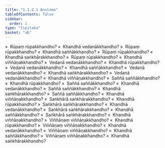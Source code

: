 ```yaml
---
title: "1.1.2.1 Anuloma"
tableOfContents: false
sidebar:
  order: 1
type: "tipitaka"
basket: "ab"
---
```



<DynamicBreadcrumb />

<Division number="4">

<Paragraph number="23">
»  Rūpaṃ rūpakkhandho?
</Paragraph>

<Paragraph number="24">
«  Khandhā vedanākkhandho?
</Paragraph>

<Paragraph number="25">
»  Rūpaṃ rūpakkhandho?
</Paragraph>

<Paragraph number="26">
«  Khandhā saññākkhandho?
</Paragraph>

<Paragraph number="27">
»  Rūpaṃ rūpakkhandho?
</Paragraph>

<Paragraph number="28">
«  Khandhā saṅkhārakkhandho?
</Paragraph>

<Paragraph number="29">
»  Rūpaṃ rūpakkhandho?
</Paragraph>

<Paragraph number="30">
«  Khandhā viññāṇakkhandho?
</Paragraph>

</Division>
<Division number="5">

<Paragraph number="31">
»  Vedanā vedanākkhandho?
</Paragraph>

<Paragraph number="32">
«  Khandhā rūpakkhandho?
</Paragraph>

<Paragraph number="33">
»  Vedanā vedanākkhandho?
</Paragraph>

<Paragraph number="34">
«  Khandhā saññākkhandho?
</Paragraph>

<Paragraph number="35">
»  Vedanā vedanākkhandho?
</Paragraph>

<Paragraph number="36">
«  Khandhā saṅkhārakkhandho?
</Paragraph>

<Paragraph number="37">
»  Vedanā vedanākkhandho?
</Paragraph>

<Paragraph number="38">
«  Khandhā viññāṇakkhandho?
</Paragraph>

</Division>
<Division number="6">

<Paragraph number="39">
»  Saññā saññākkhandho?
</Paragraph>

<Paragraph number="40">
«  Khandhā rūpakkhandho?
</Paragraph>

<Paragraph number="41">
»  Saññā saññākkhandho?
</Paragraph>

<Paragraph number="42">
«  Khandhā vedanākkhandho?
</Paragraph>

<Paragraph number="43">
»  Saññā saññākkhandho?
</Paragraph>

<Paragraph number="44">
«  Khandhā saṅkhārakkhandho?
</Paragraph>

<Paragraph number="45">
»  Saññā saññākkhandho?
</Paragraph>

<Paragraph number="46">
«  Khandhā viññāṇakkhandho?
</Paragraph>

</Division>
<Division number="7">

<Paragraph number="47">
»  Saṅkhārā saṅkhārakkhandho?
</Paragraph>

<Paragraph number="48">
«  Khandhā rūpakkhandho?
</Paragraph>

<Paragraph number="49">
»  Saṅkhārā saṅkhārakkhandho?
</Paragraph>

<Paragraph number="50">
«  Khandhā vedanākkhandho?
</Paragraph>

<Paragraph number="51">
»  Saṅkhārā saṅkhārakkhandho?
</Paragraph>

<Paragraph number="52">
«  Khandhā saññākkhandho?
</Paragraph>

<Paragraph number="53">
»  Saṅkhārā saṅkhārakkhandho?
</Paragraph>

<Paragraph number="54">
«  Khandhā viññāṇakkhandho?
</Paragraph>

</Division>
<Division number="8">

<Paragraph number="55">
»  Viññāṇaṃ viññāṇakkhandho?
</Paragraph>

<Paragraph number="56">
«  Khandhā rūpakkhandho?
</Paragraph>

<Paragraph number="57">
»  Viññāṇaṃ viññāṇakkhandho?
</Paragraph>

<Paragraph number="58">
«  Khandhā vedanākkhandho?
</Paragraph>

<Paragraph number="59">
»  Viññāṇaṃ viññāṇakkhandho?
</Paragraph>

<Paragraph number="60">
«  Khandhā saññākkhandho?
</Paragraph>

<Paragraph number="61">
»  Viññāṇaṃ viññāṇakkhandho?
</Paragraph>

<Paragraph number="62">
«  Khandhā saṅkhārakkhandho?
</Paragraph>
</Division>